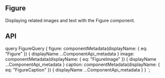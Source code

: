 

<PageHeader
  title="Figures"
  subTitle="Documentation and examples for displaying related images and text with the figure component in Bootstrap."
/>

## Figure

Displaying related images and text with the Figure component.

<ReactPlayground codeText={Figure} />

## API

<ComponentApi metadata={props.data.figure} />
<ComponentApi metadata={props.data.image} />
<ComponentApi metadata={props.data.caption} />

  query FigureQuery {
    figure: componentMetadata(displayName: { eq: "Figure" }) {
      displayName
      ...ComponentApi_metadata
    }
    image: componentMetadata(displayName: { eq: "FigureImage" }) {
      displayName
      ...ComponentApi_metadata
    }
    caption: componentMetadata(displayName: { eq: "FigureCaption" }) {
      displayName
      ...ComponentApi_metadata
    }
  }
`;
